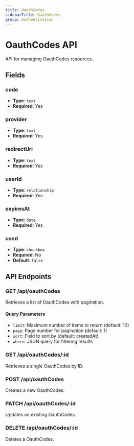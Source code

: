 ```yaml
---
title: OauthCodes
sidebarTitle: OauthCodes
group: Authentication
---
```


# OauthCodes API

API for managing OauthCodes resources.

## Fields

### code

- **Type**: `text`
- **Required**: Yes




### provider

- **Type**: `text`
- **Required**: Yes




### redirectUri

- **Type**: `text`
- **Required**: Yes




### userId

- **Type**: `relationship`
- **Required**: Yes




### expiresAt

- **Type**: `date`
- **Required**: Yes




### used

- **Type**: `checkbox`
- **Required**: No
- **Default**: `false`




## API Endpoints

### GET /api/oauthCodes
Retrieves a list of OauthCodes with pagination.

#### Query Parameters
- `limit`: Maximum number of items to return (default: 10)
- `page`: Page number for pagination (default: 1)
- `sort`: Field to sort by (default: createdAt)
- `where`: JSON query for filtering results

### GET /api/oauthCodes/:id
Retrieves a single OauthCodes by ID.

### POST /api/oauthCodes
Creates a new OauthCodes.

### PATCH /api/oauthCodes/:id
Updates an existing OauthCodes.

### DELETE /api/oauthCodes/:id
Deletes a OauthCodes.

